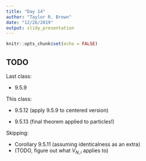 ```yaml
---
title: "Day 14"
author: "Taylor R. Brown"
date: "12/26/2019"
output: slidy_presentation
---
```


```r
knitr::opts_chunk$set(echo = FALSE)
```


## TODO

Last class:

- 9.5.9

This class:

- 9.5.12 (apply 9.5.9 to centered version)

- 9.5.13 (final theorem applied to particles!)

Skipping:

- Corollary 9.5.11 (assuming identicalness as an extra)
- (TODO, figure out what $V_{N,i}$ applies to)
